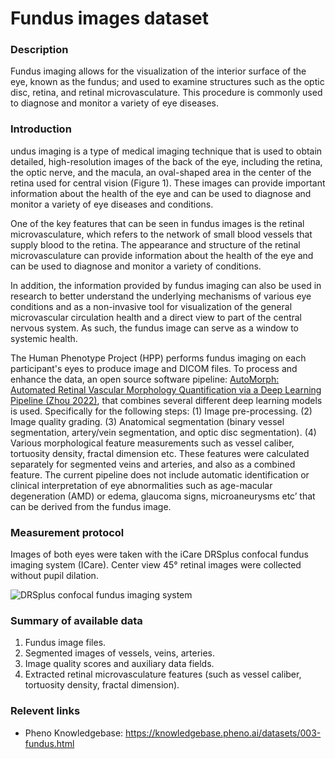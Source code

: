 # Fundus images dataset

### Description
Fundus imaging allows for the visualization of the interior surface of the eye, known as the fundus; and used to examine structures such as the optic disc, retina, and retinal microvasculature. This procedure is commonly used to diagnose and monitor a variety of eye diseases.

### Introduction
undus imaging is a type of medical imaging technique that is used to obtain detailed, high-resolution images of the back of the eye, including the retina, the optic nerve, and the macula, an oval-shaped area in the center of the retina used for central vision (Figure 1). These images can provide important information about the health of the eye and can be used to diagnose and monitor a variety of eye diseases and conditions.

One of the key features that can be seen in fundus images is the retinal microvasculature, which refers to the network of small blood vessels that supply blood to the retina. The appearance and structure of the retinal microvasculature can provide information about the health of the eye and can be used to diagnose and monitor a variety of conditions.

In addition, the information provided by fundus imaging can also be used in research to better understand the underlying mechanisms of various eye conditions and as a non-invasive tool for visualization of the general microvascular circulation health and a direct view to part of the central nervous system. As such, the fundus image can serve as a window to systemic health. 

The Human Phenotype Project (HPP) performs fundus imaging on each participant's eyes to produce image and DICOM files. To process and enhance the data, an open source software pipeline: [AutoMorph: Automated Retinal Vascular Morphology Quantification via a Deep Learning Pipeline (Zhou 2022)](https://tvst.arvojournals.org/article.aspx?articleid=2783477), that combines several different deep learning models is used. Specifically for the following steps:
(1) Image pre-processing.
(2) Image quality grading.
(3) Anatomical segmentation (binary vessel segmentation, artery/vein segmentation, and optic disc segmentation).
(4) Various morphological feature measurements such as vessel caliber, tortuosity density, fractal dimension etc. These features were calculated separately for segmented veins and arteries, and also as a combined feature.
The current pipeline does not include automatic identification or clinical interpretation of eye abnormalities such as age-macular degeneration (AMD) or edema, glaucoma signs, microaneurysms etc’ that can be derived from the fundus image.

### Measurement protocol
Images of both eyes were taken with the iCare DRSplus confocal fundus imaging system (ICare). Center view 45° retinal images were collected without pupil dilation.  

![DRSplus confocal fundus imaging system](/md/folders/3/fundus_drs_plus.png)

### Summary of available data
1. Fundus image files.
2. Segmented images of vessels, veins, arteries.
3. Image quality scores and auxiliary data fields.
4. Extracted retinal microvasculature features (such as vessel caliber, tortuosity density, fractal dimension).

### Relevent links
* Pheno Knowledgebase: https://knowledgebase.pheno.ai/datasets/003-fundus.html

